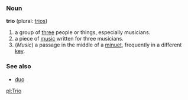 ===Noun===
'''trio''' (plural: [[trios]])

# a group of [[three]] people or things, especially musicians.
# a piece of [[music]] written for three musicians.
# (''Music'') a passage in the middle of a [[minuet]], frequently in a different [[key]].

===See also===
*[[duo]]

[[pl:Trio]]